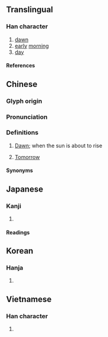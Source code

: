 {{character info}}
==Translingual==

===Han character===
{{Han char|rn=72|rad=日|as=04|sn=8|four=62021|canj=AHML|ids=⿰日斤}}

# [[dawn]]
# [[early]] [[morning]]
# [[day]]

====References====
{{Han ref|kx=0492.060|dkj=13817|dj=0855.030|hdz=21491.010|uh=6615}}


==Chinese==
{{zh-forms}}

===Glyph origin===
{{Han etym}}

===Pronunciation===
{{zh-pron
|m=xīn
|c=jan1
|h=pfs=
|md=
|mn=
|w=
|mc=y
|oc=y
|cat=
}}

===Definitions===
{{zh-hanzi}}

# {{lb|zh|Literary}} [[Dawn]]; when the sun is about to rise
# {{lb|zh|Cantonese}} [[tomorrow|Tomorrow]]

====Synonyms====
{{zh-dial|明天}}

{{zh-cat|Future}}


==Japanese==

===Kanji===
{{ja-kanji|grade=|rs=日04}}

# {{rfdef|ja|sort=日04}}

====Readings====
{{ja-readings
|on=きん, こん, き
|kun=あさ
}}


==Korean==

===Hanja===
{{ko-hanja|흔}}

# {{rfdef|ko|sort=日04}}


==Vietnamese==

===Han character===
{{vi-readings|rs=日04|reading=hân}}

# {{rfdef|vi|sort=日04}}

{{cln|vi|Han tu}}
